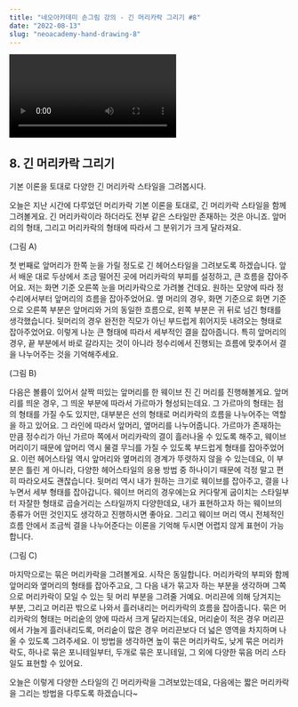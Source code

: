 ```yaml
---
title: "네오아카데미 손그림 강의 - 긴 머리카락 그리기 #8"
date: "2022-08-13"
slug: "neoacademy-hand-drawing-8"
---
```


<Video 
    videoSrcURL="https://www.youtube.com/embed/upaioDmgiuk"
    videoTitle="네오아카데미 손그림 강의 - 긴 머리카락 그리기 #8"
/>

## 8. 긴 머리카락 그리기
기본 이론을 토대로 다양한 긴 머리카락 스타일을 그려봅시다.

오늘은 지난 시간에 다루었던 머리카락 기본 이론을 토대로, 긴 머리카락 스타일을 함께 그려볼게요.
긴 머리카락이라 하더라도 전부 같은 스타일만 존재하는 것은 아니죠. 앞머리의 형태, 그리고 머리카락의 형태에 따라서 그 분위기가 크게 달라져요. 

(그림 A)

첫 번째로 앞머리가 한쪽 눈을 가릴 정도로 긴 헤어스타일을 그려보도록 하겠습니다.
앞서 배운 대로 두상에서 조금 떨어진 곳에 머리카락의 부피를 설정하고, 큰 흐름을 잡아주어요. 저는 화면 기준 오른쪽 눈을 머리카락으로 가려볼 건데요. 원하는 모양에 따라 정수리에서부터 앞머리의 흐름을 잡아주었어요. 옆 머리의 경우, 화면 기준으로 화면 기준으로 오른쪽 부분은 앞머리와 거의 동일한 흐름으로, 왼쪽 부분은 귀 뒤로 넘긴 형태를 생각했습니다. 뒷머리의 경우 완전한 직모가 아닌 부드럽게 휘어지듯 내려오는 형태로 잡아주었어요. 이렇게 나눈 큰 형태에 따라서 세부적인 결을 잡아줍니다. 특히 앞머리의 경우, 끝 부분에서 바로 갈라지는 것이 아니라 정수리에서 진행되는 흐름에 맞추어서 결을 나누어주는 것을 기억해주세요.

(그림 B)

다음은 볼륨이 있어서 살짝 떠있는 앞머리를 한 웨이브 진 긴 머리를 진행해볼게요.
앞머리를 띄운 경우, 그 띄운 부분에 따라서 가르마가 형성되는데요. 그 가르마의 형태는 점의 형태를 가질 수도 있지만, 대부분은 선의 형태로 머리카락의 흐름을 나누어주는 역할을 하고 있어요. 그 라인에 따라서 앞머리, 옆머리를 나누어줍니다. 가르마가 존재하는 만큼 정수리가 아닌 가르마 쪽에서 머리카락의 결이 흘러나올 수 있도록 해주고, 웨이브 머리이기 때문에 앞머리 역시 물결 무늬를 가질 수 있도록 부드럽게 형태를 잡아주었어요. 이런 헤어스타일 역시 앞머리와 옆머리의 경계가 뚜렷하지 않을 수 있는데요, 이 부분은 틀린 게 아니라, 다양한 헤어스타일의 응용 방법 중 하나이기 때문에 걱정 말고 편히 따라오셔도 괜찮습니다.
뒷머리 역시 내가 원하는 크기로 웨이브를 잡아주고, 결을 나누면서 세부 형태를 잡아갑니다. 웨이브 머리의 경우에는요 커다랗게 굽이치는 스타일부터 자잘한 형태로 곱슬거리는 스타일까지 다양한데요, 내가 표현하고자 하는 웨이브의 종류가 어떤 것인지도 생각하고 진행하시면 좋아요. 그리고 웨이브 머리 역시 전체적인 흐름 안에서 조금씩 결을 나누어준다는 이론을 기억해 두시면 어렵지 않게 표현이 가능합니다.

(그림 C)

마지막으로는 묶은 머리카락을 그려볼게요.
시작은 동일합니다. 머리카락의 부피와 함께 앞머리와 옆머리의 형태를 잡아주고요, 그 다음 내가 묶고자 하는 부분을 생각하며 그쪽으로 머리카락이 모일 수 있는 뒷 머리 부분을 그려줄 거예요.
머리끈에 의해 당겨지는 부분, 그리고 머리끈 밖으로 나와서 흘러내리는 머리카락의 흐름을 잡아줍니다. 묶은 머리카락의 형태는 머리숱의 양에 따라서 크게 달라지는데요, 머리숱이 적은 경우 머리끈에서 가늘게 흘러내리도록, 머리숱이 많은 경우 머리끈보다 더 넓은 영역을 차지하며 나올 수 있도록 그려주세요.
이 방법을 생각하면 높이 묶은 머리카락도, 낮게 묶은 머리카락도, 하나로 묶은 포니테일부터, 두개로 묶은 포니테일, 그 외에 다양한 묶음 머리 스타일도 표현할 수 있어요.

오늘은 이렇게 다양한 스타일의 긴 머리카락을 그려보았는데요, 다음에는 짧은 머리카락을 그리는 방법을 다루도록 하겠습니다~


